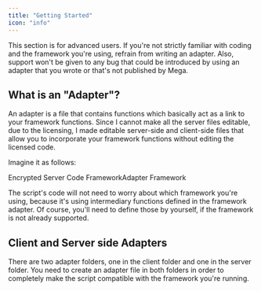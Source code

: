 ```yaml
---
title: "Getting Started"
icon: "info"
---
```


<Warning>
This section is for advanced users. If you're not strictly familiar with coding and the framework you're using, refrain from writing an adapter. Also, support won't be given to any bug that could be introduced by using an adapter that you wrote or that's not published by Mega.    
</Warning>


## What is an "Adapter"?
An adapter is a file that contains functions which basically act as a link to your framework functions. Since I cannot make all the server files editable, due to the licensing, I made editable server-side and client-side files that allow you to incorporate your framework functions without editing the licensed code.

Imagine it as follows:

Encrypted Server Code <Icon icon="arrow-right-arrow-left" iconType="solid" /> FrameworkAdapter <Icon icon="arrow-right-arrow-left" iconType="solid" /> Framework

The script's code will not need to worry about which framework you're using, because it's using intermediary functions defined in the framework adapter. Of course, you'll need to define those by yourself, if the framework is not already supported.

## Client and Server side Adapters
There are two adapter folders, one in the client folder and one in the server folder. You need to create an adapter file in both folders in order to completely make the script compatible with the framework you're running.